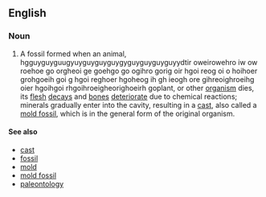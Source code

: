 ==English==

===Noun===
{{en-noun|head=[[cast]] [[fossil]]}}
{{wikipedia}}
# A fossil formed when an animal, hgguyguyguugyuyguyguyguygyguyguyguyguyydtir oweirowehro iw ow roehoe go orgheoi ge goehgo go ogihro gorig oir hgoi reog oi o hoihoer grohgoeih goi g hgoi reghoer hgoheog ih gh ieogh ore gihreoighroeihg oier hgoihgoi rhgoihroeigheorighoeirh goplant, or other [[organism]] dies, its [[flesh]] [[decay]]s and [[bone]]s [[deteriorate]] due to chemical reactions; minerals gradually enter into the cavity, resulting in a [[cast]], also called a [[mold fossil]], which is in the general form of the original organism.

====See also====
* [[cast]]
* [[fossil]]
* [[mold]]
* [[mold fossil]]
* [[paleontology]]